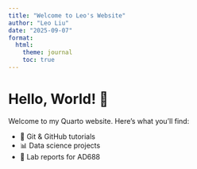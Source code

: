 ```yaml
---
title: "Welcome to Leo's Website"
author: "Leo Liu"
date: "2025-09-07"
format:
  html:
    theme: journal
    toc: true
---
```


# Hello, World! 👋

Welcome to my Quarto website. Here's what you'll find:

- 🚀 Git & GitHub tutorials
- 📊 Data science projects
- 📝 Lab reports for AD688